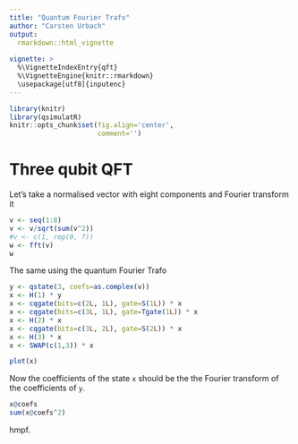 ```yaml
---
title: "Quantum Fourier Trafo"
author: "Carsten Urbach"
output:
  rmarkdown::html_vignette
    
vignette: >
  %\VignetteIndexEntry{qft}
  %\VignetteEngine{knitr::rmarkdown}
  \usepackage[utf8]{inputenc}
---
```


```r
library(knitr)
library(qsimulatR)
knitr::opts_chunk$set(fig.align='center',
                      comment='')
```

# Three qubit QFT

Let's take a normalised vector with eight components and Fourier transform it

```r
v <- seq(1:8)
v <- v/sqrt(sum(v^2))
#v <- c(1, rep(0, 7))
w <- fft(v)
w
```

The same using the quantum Fourier Trafo

```r
y <- qstate(3, coefs=as.complex(v))
x <- H(1) * y
x <- cqgate(bits=c(2L, 1L), gate=S(1L)) * x
x <- cqgate(bits=c(3L, 1L), gate=Tgate(1L)) * x
x <- H(2) * x
x <- cqgate(bits=c(3L, 2L), gate=S(2L)) * x
x <- H(3) * x
x <- SWAP(c(1,3)) * x
```


```r
plot(x)
```

Now the coefficients of the state `x` should be the the Fourier
transform of the coefficients of `y`.

```r
x@coefs
sum(x@coefs^2)
```

hmpf.
